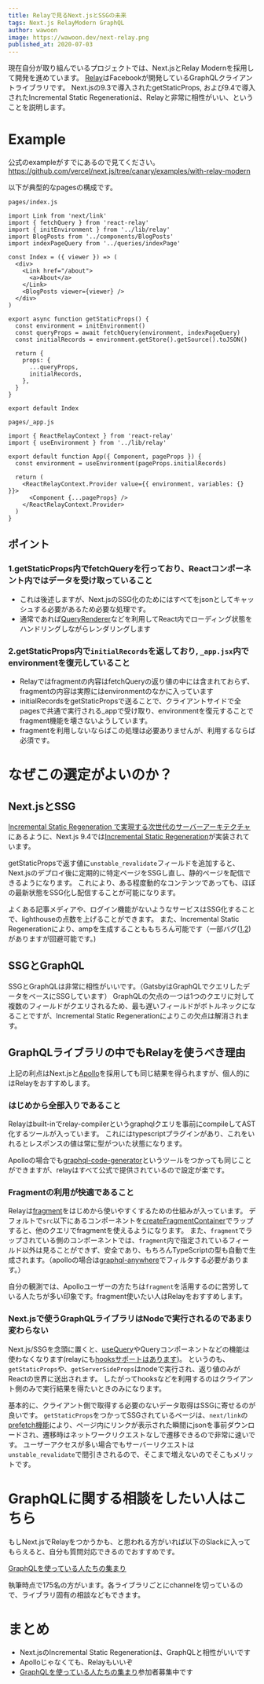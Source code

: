 ```yaml
---
title: Relayで見るNext.jsとSSGの未来
tags: Next.js RelayModern GraphQL
author: wawoon
image: https://wawoon.dev/next-relay.png
published_at: 2020-07-03
---
```


現在自分が取り組んでいるプロジェクトでは、Next.jsとRelay Modernを採用して開発を進めています。
[Relay](https://relay.dev/)はFacebookが開発しているGraphQLクライアントライブラリです。
Next.jsの9.3で導入されたgetStaticProps, および9.4で導入されたIncremental Static Regenerationは、Relayと非常に相性がいい、ということを説明します。

# Example

公式のexampleがすでにあるので見てください。
https://github.com/vercel/next.js/tree/canary/examples/with-relay-modern

以下が典型的なpagesの構成です。

`pages/index.js`
```tsx
import Link from 'next/link'
import { fetchQuery } from 'react-relay'
import { initEnvironment } from '../lib/relay'
import BlogPosts from '../components/BlogPosts'
import indexPageQuery from '../queries/indexPage'

const Index = ({ viewer }) => (
  <div>
    <Link href="/about">
      <a>About</a>
    </Link>
    <BlogPosts viewer={viewer} />
  </div>
)

export async function getStaticProps() {
  const environment = initEnvironment()
  const queryProps = await fetchQuery(environment, indexPageQuery)
  const initialRecords = environment.getStore().getSource().toJSON()

  return {
    props: {
      ...queryProps,
      initialRecords,
    },
  }
}

export default Index
```

`pages/_app.js`
```
import { ReactRelayContext } from 'react-relay'
import { useEnvironment } from '../lib/relay'

export default function App({ Component, pageProps }) {
  const environment = useEnvironment(pageProps.initialRecords)

  return (
    <ReactRelayContext.Provider value={{ environment, variables: {} }}>
      <Component {...pageProps} />
    </ReactRelayContext.Provider>
  )
}
```

## ポイント

### 1.getStaticProps内でfetchQueryを行っており、Reactコンポーネント内ではデータを受け取っていること

- これは後述しますが、Next.jsのSSG化のためにはすべてをjsonとしてキャッシュする必要があるため必要な処理です。
- 通常であれば[QueryRenderer](https://relay.dev/docs/en/query-renderer)などを利用してReact内でローディング状態をハンドリングしながらレンダリングします

### 2.getStaticProps内で`initialRecords`を返しており, `_app.jsx`内でenvironmentを復元していること

- Relayではfragmentの内容はfetchQueryの返り値の中には含まれておらず、fragmentの内容は実際にはenvironmentのなかに入っています
- initialRecordsをgetStaticPropsで送ることで、クライアントサイドで全pagesで共通で実行される_appで受け取り、environmentを復元することでfragment機能を壊さないようしています。
- fragmentを利用しないならばこの処理は必要ありませんが、利用するならば必須です。

# なぜこの選定がよいのか？

## Next.jsとSSG

[Incremental Static Regeneration で実現する次世代のサーバーアーキテクチャ
](https://mizchi.dev/202005182044-awesome-next-issg)にあるように、Next.js 9.4では[Incremental Static Regeneration](https://nextjs.org/blog/next-9-4#incremental-static-regeneration-beta)が実装されています。

getStaticPropsで返す値に`unstable_revalidate`フィールドを追加すると、Next.jsのデプロイ後に定期的に特定ページをSSGし直し、静的ページを配信できるようになります。
これにより、ある程度動的なコンテンツであっても、ほぼの最新状態をSSG化し配信することが可能になります。

よくある記事メディアや、ログイン機能がないようなサービスはSSG化することで、lighthouseの点数を上げることができます。
また、Incremental Static Regenerationにより、ampを生成することももちろん可能です（一部バグ([1](https://github.com/vercel/next.js/issues/14251),[2](https://github.com/vercel/next.js/issues/14256))がありますが回避可能です。)

## SSGとGraphQL

SSGとGraphQLは非常に相性がいいです。（GatsbyはGraphQLでクエリしたデータをベースにSSGしています）
GraphQLの欠点の一つは1つのクエリに対して複数のフィールドがクエリされるため、最も遅いフィールドがボトルネックになることですが、Incremental Static Regenerationによりこの欠点は解消されます。

## GraphQLライブラリの中でもRelayを使うべき理由

上記の利点はNext.jsと[Apollo](https://github.com/apollographql/apollo-client)を採用しても同じ結果を得られますが、個人的にはRelayをおすすめします。

### はじめから全部入りであること

Relayはbuilt-inでrelay-compilerというgraphqlクエリを事前にcompileしてAST化するツールが入っています。
これにはtypescriptプラグインがあり、これをいれるとレスポンスの値は常に型がついた状態になります。

Apolloの場合でも[graphql-code-generator](https://graphql-code-generator.com/)というツールをつかっても同じことができますが、relayはすべて公式で提供されているので設定が楽です。

### Fragmentの利用が快適であること

Relayは[fragment](https://vivit.hatenablog.com/entry/2020/05/22/193021)をはじめから使いやすくするための仕組みが入っています。
デフォルトで`src`以下にあるコンポーネントを[createFragmentContainer](https://relay.dev/docs/en/fragment-container)でラップすると、他のクエリでfragmentを使えるようになります。
また、`fragment`でラップされている側のコンポーネントでは、`fragment`内で指定されているフィールド以外は見ることができず、安全であり、もちろんTypeScriptの型も自動で生成されます。（apolloの場合は[graphql-anywhere](https://github.com/doomsower/graphql-anywhere)でフィルタする必要があります。）

自分の観測では、Apolloユーザーの方たちは`fragment`を活用するのに苦労している人たちが多い印象です。fragment使いたい人はRelayをおすすめします。

### Next.jsで使うGraphQLライブラリはNodeで実行されるのであまり変わらない

Next.js/SSGを念頭に置くと、[useQuery](https://www.apollographql.com/docs/react/api/react-hooks/#usequery)やQueryコンポーネントなどの機能は使わなくなります(relayにも[hooksサポートはあります](https://github.com/relay-tools/relay-hooks))。
というのも、`getStaticProps`や、`getServerSideProps`はnodeで実行され、返り値のみがReactの世界に送出されます。
したがってhooksなどを利用するのはクライアント側のみで実行結果を得たいときのみになります。

基本的に、クライアント側で取得する必要のないデータ取得はSSGに寄せるのが良いです。
`getStaticProps`をつかってSSGされているページは、`next/link`の[prefetch機能](https://nextjs.org/docs/api-reference/next/link)により、ページ内にリンクが表示された瞬間にjsonを事前ダウンロードされ、遷移時はネットワークリクエストなしで遷移できるので非常に速いです。
ユーザーアクセスが多い場合でもサーバーリクエストは`unstable_revalidate`で間引きされるので、そこまで増えないのでそこもメリットです。

# GraphQLに関する相談をしたい人はこちら

もしNext.jsでRelayをつかうかも、と思われる方がいれば以下のSlackに入ってもらえると、自分も質問対応できるのでおすすめです。

[GraphQLを使っている人たちの集まり](https://join.slack.com/t/graphql-users-jp/shared_invite/zt-96j4zua9-qNgD2ADHDJ3SojAq2ldpZA)

執筆時点で175名の方がいます。各ライブラリごとにchannelを切っているので、ライブラリ固有の相談などもできます。

# まとめ

- Next.jsのIncremental Static Regenerationは、GraphQLと相性がいいです
- Apolloじゃなくても、Relayもいいぞ
- [GraphQLを使っている人たちの集まり](https://join.slack.com/t/graphql-users-jp/shared_invite/zt-96j4zua9-qNgD2ADHDJ3SojAq2ldpZA)参加者募集中です
